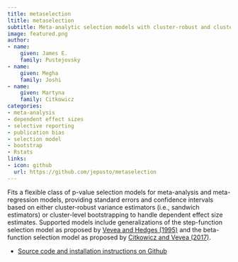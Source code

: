 ```yaml
---
title: metaselection
ltitle: metaselection
subtitle: Meta-analytic selection models with cluster-robust and cluster-bootstrap standard errors for dependent effect size estimates
image: featured.png
author:
- name:
    given: James E. 
    family: Pustejovsky
- name:
    given: Megha
    family: Joshi
- name:
    given: Martyna
    family: Citkowicz
categories:
- meta-analysis
- dependent effect sizes
- selective reporting
- publication bias
- selection model
- bootstrap
- Rstats
links:
- icon: github
  url: https://github.com/jepusto/metaselection
---
```


Fits a flexible class of p-value selection models for meta-analysis and meta-regression models, providing standard errors and confidence intervals based on either cluster-robust variance estimators (i.e., sandwich estimators) or cluster-level bootstrapping to handle dependent effect size estimates. 
Supported models include generalizations of the step-function selection model as proposed by [Vevea and Hedges (1995)](https://doi.org/10.1007/BF02294384) and the beta-function selection model as proposed by [Citkowicz and Vevea (2017)](https://doi.org/10.1037/met0000119).
    
- [Source code and installation instructions on Github](https://github.com/jepusto/metaselection)

